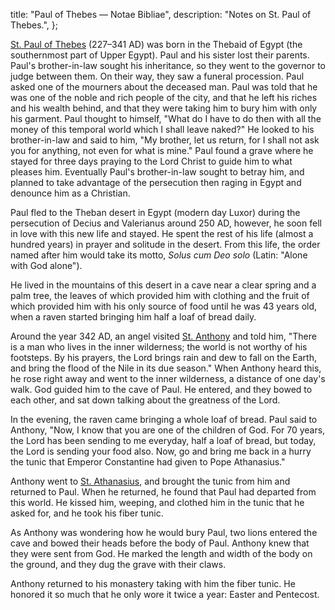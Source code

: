   title: "Paul of Thebes — Notae Bibliae",
  description: "Notes on St. Paul of Thebes.",
};

<Initial text="Paul of Thebes" />

[St. Paul of Thebes](/glossary/names#paul) (227–341 AD) was born in the Thebaid of Egypt (the southernmost part of Upper Egypt). Paul and his sister lost their parents. Paul's brother-in-law sought his inheritance, so they went to the governor to judge between them. On their way, they saw a funeral procession. Paul asked one of the mourners about the deceased man. Paul was told that he was one of the noble and rich people of the city, and that he left his riches and his wealth behind, and that they were taking him to bury him with only his garment. Paul thought to himself, "What do I have to do then with all the money of this temporal world which I shall leave naked?" He looked to his brother-in-law and said to him, "My brother, let us return, for I shall not ask you for anything, not even for what is mine." Paul found a grave where he stayed for three days praying to the Lord Christ to guide him to what pleases him. Eventually Paul's brother-in-law sought to betray him, and planned to take advantage of the persecution then raging in Egypt and denounce him as a Christian.

Paul fled to the Theban desert in Egypt (modern day Luxor) during the persecution of Decius and Valerianus around 250 AD, however, he soon fell in love with this new life and stayed. He spent the rest of his life (almost a hundred years) in prayer and solitude in the desert. From this life, the order named after him would take its motto, *Solus cum Deo solo* (Latin: "Alone with God alone").

He lived in the mountains of this desert in a cave near a clear spring and a palm tree, the leaves of which provided him with clothing and the fruit of which provided him with his only source of food until he was 43 years old, when a raven started bringing him half a loaf of bread daily.

Around the year 342 AD, an angel visited [St. Anthony](/people/saints/desert-fathers/anthony-the-great) and told him, "There is a man who lives in the inner wilderness; the world is not worthy of his footsteps. By his prayers, the Lord brings rain and dew to fall on the Earth, and bring the flood of the Nile in its due season." When Anthony heard this, he rose right away and went to the inner wilderness, a distance of one day's walk. God guided him to the cave of Paul. He entered, and they bowed to each other, and sat down talking about the greatness of the Lord.

In the evening, the raven came bringing a whole loaf of bread. Paul said to Anthony, "Now, I know that you are one of the children of God. For 70 years, the Lord has been sending to me everyday, half a loaf of bread, but today, the Lord is sending your food also. Now, go and bring me back in a hurry the tunic that Emperor Constantine had given to Pope Athanasius."

Anthony went to [St. Athanasius](/people/saints/greek-fathers/athanasius-of-alexandria), and brought the tunic from him and returned to Paul. When he returned, he found that Paul had departed from this world. He kissed him, weeping, and clothed him in the tunic that he asked for, and he took his fiber tunic.

As Anthony was wondering how he would bury Paul, two lions entered the cave and bowed their heads before the body of Paul. Anthony knew that they were sent from God. He marked the length and width of the body on the ground, and they dug the grave with their claws.

Anthony returned to his monastery taking with him the fiber tunic. He honored it so much that he only wore it twice a year: Easter and Pentecost.
